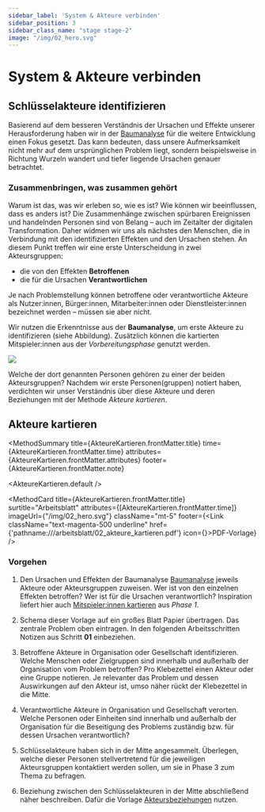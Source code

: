 ```yaml
---
sidebar_label: 'System & Akteure verbinden'
sidebar_position: 3
sidebar_class_name: "stage stage-2"
image: "/img/02_hero.svg"
---
```



# System & Akteure verbinden

## Schlüsselakteure identifizieren

Basierend auf dem besseren Verständnis der Ursachen und Effekte unserer Herausforderung haben wir in der [Baumanalyse](/buch/erkunden/problemverstaendnis-schaerfen#baumanalyse) für die weitere Entwicklung einen Fokus gesetzt. Das kann bedeuten, dass unsere Aufmerksamkeit nicht mehr auf dem ursprünglichen Problem liegt, sondern beispielsweise in Richtung Wurzeln wandert und tiefer liegende Ursachen genauer betrachtet.

### Zusammenbringen, was zusammen gehört

Warum ist das, was wir erleben so, wie es ist? Wie können wir beeinflussen, dass es anders ist? Die Zusammenhänge zwischen spürbaren Ereignissen und handelnden Personen sind von Belang – auch im Zeitalter der digitalen Transformation. Daher widmen wir uns als nächstes den Menschen, die in Verbindung mit den identifizierten Effekten und den Ursachen stehen. An diesem Punkt treffen wir eine erste Unterscheidung in zwei Akteursgruppen:

- die von den Effekten **Betroffenen**
- die für die Ursachen **Verantwortlichen**

Je nach Problemstellung können betroffene oder verantwortliche Akteure als Nutzer:innen, Bürger:innen, Mitarbeiter:innen oder Dienstleister:innen bezeichnet werden – müssen sie aber nicht.

Wir nutzen die Erkenntnisse aus der **Baumanalyse**, um erste Akteure zu identifizieren (siehe Abbildung). Zusätzlich können die kartierten Mitspieler:innen aus der *Vorbereitungsphase* genutzt werden.

<img src="/img/02_tree_diagram.svg" className="w-full mx-auto h-auto" aria-hidden />

Welche der dort genannten Personen gehören zu einer der beiden Akteursgruppen? Nachdem wir erste Personen(gruppen) notiert haben, verdichten wir unser Verständnis über diese Akteure und deren Beziehungen mit der Methode _Akteure kartieren_.

## Akteure kartieren

<MethodSummary
  title={AkteureKartieren.frontMatter.title}
  time={AkteureKartieren.frontMatter.time}
  attributes={AkteureKartieren.frontMatter.attributes}
  footer={AkteureKartieren.frontMatter.note}
>
  <AkteureKartieren.default />
</MethodSummary>

<MethodCard
  title={AkteureKartieren.frontMatter.title}
  surtitle="Arbeitsblatt"
  attributes={[AkteureKartieren.frontMatter.time]}
  imageUrl={"/img/02_hero.svg"}
  className="mt-5"
  footer={<Link className="text-magenta-500 underline" href={'pathname:///arbeitsblatt/02_akteure_kartieren.pdf'} icon={<EditIcon className="w-3 h-3 text-inherit" />}>PDF-Vorlage</Link>}
/>

### Vorgehen

1. Den Ursachen und Effekten der Baumanalyse [Baumanalyse](/buch/erkunden/problemverstaendnis-schaerfen#baumanalyse) jeweils Akteure oder Akteursgruppen zuweisen. Wer ist von den einzelnen Effekten betroffen? Wer ist für die Ursachen verantwortlich? Inspiration liefert hier auch [Mitspieler:innen kartieren](/buch/vorbereiten/beteiligte-identifizieren-analysieren#mitspielerinnen-kartieren) aus _Phase 1_.

2. Schema dieser Vorlage auf ein großes Blatt Papier übertragen. Das zentrale Problem oben eintragen. In den folgenden Arbeitsschritten Notizen aus Schritt **01** einbeziehen.

3. Betroffene Akteure in Organisation oder Gesellschaft identifizieren. Welche Menschen oder Zielgruppen sind innerhalb und außerhalb der Organisation vom Problem betroffen? Pro Klebezettel einen Akteur oder eine Gruppe notieren. Je relevanter das Problem und dessen Auswirkungen auf den Akteur ist, umso näher rückt der Klebezettel in die Mitte.

4. Verantwortliche Akteure in Organisation und Gesellschaft verorten. Welche Personen oder Einheiten sind innerhalb und außerhalb der Organisation für die Beseitigung des Problems zuständig bzw. 
für dessen Ursachen verantwortlich?

5. Schlüsselakteure haben sich in der Mitte angesammelt. Überlegen, welche dieser Personen stellvertretend für die jeweiligen Akteursgruppen kontaktiert werden sollen, um sie in Phase 3 zum Thema zu befragen.

6. Beziehung zwischen den Schlüsselakteuren in der Mitte abschließend näher beschreiben. Dafür die Vorlage [Akteursbeziehungen](/arbeitsblatt/02_akteursbeziehungen.pdf) nutzen.
